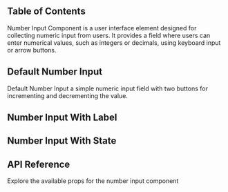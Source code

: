 


## Table of Contents

Number Input Component is a user interface element designed for collecting numeric input from users. It provides a field where users can enter numerical values, such as integers or decimals, using keyboard input or arrow buttons.

## Default Number Input

Default Number Input a simple numeric input field with two buttons for incrementing and decrementing the value.

<CodePreview github="NumberInput" code={DefaultNumberInputCode}>
  <DefaultNumberInput />
</CodePreview>

## Number Input With Label

<CodePreview github="NumberInput" code={NumberInputWithLabelCode}>
  <NumberInputWithLabel />
</CodePreview>

## Number Input With State

<CodePreview github="NumberInput" code={NumberInputWithStateCode}>
  <NumberInputWithState />
</CodePreview>

## API Reference

Explore the available props for the number input component

<ComponentApi data={numberInputApiData} />
